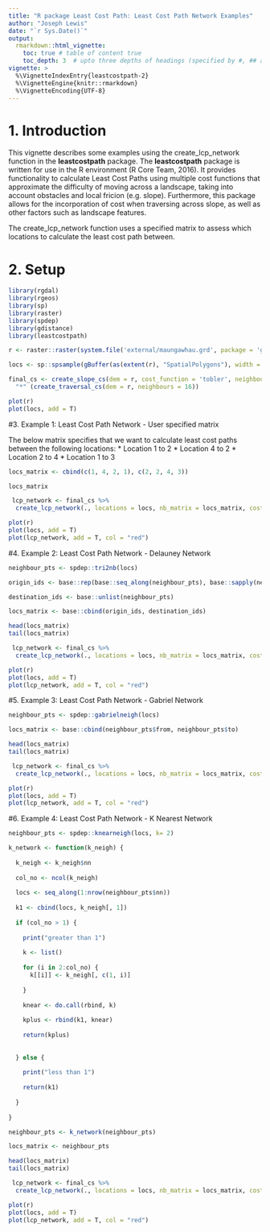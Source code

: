 ---
title: "R package Least Cost Path: Least Cost Path Network Examples"
author: "Joseph Lewis"
date: "`r Sys.Date()`"
output:
  rmarkdown::html_vignette:
    toc: true # table of content true
    toc_depth: 3  # upto three depths of headings (specified by #, ## and ###)
vignette: >
  %\VignetteIndexEntry{leastcostpath-2}
  %\VignetteEngine{knitr::rmarkdown}
  %\VignetteEncoding{UTF-8}
---

# 1. Introduction

This vignette describes some examples using the create_lcp_network function in the <b>leastcostpath</b> package. The <b>leastcostpath</b> package is written for use in the R environment (R Core Team, 2016). It provides functionality to calculate Least Cost Paths using multiple cost functions that approximate the difficulty of moving across a landscape, taking into account obstacles and local fricion (e.g. slope). Furthermore, this package allows for the incorporation of cost when traversing across slope, as well as other factors such as landscape features. 

The create_lcp_network function uses a specified matrix to assess which locations to calculate the least cost path between. 

# 2. Setup

```{r libraries, echo = TRUE, message= FALSE, warning= FALSE}
library(rgdal)
library(rgeos)
library(sp)
library(raster)
library(spdep)
library(gdistance)
library(leastcostpath)
```

```{r raster, echo = TRUE,  fig.height = 6, fig.width = 6, warning = FALSE}
r <- raster::raster(system.file('external/maungawhau.grd', package = 'gdistance'))

locs <- sp::spsample(gBuffer(as(extent(r), "SpatialPolygons"), width = -100),n=50,'random')

final_cs <- create_slope_cs(dem = r, cost_function = 'tobler', neighbours = 16) %>%
  "*" (create_traversal_cs(dem = r, neighbours = 16))

plot(r)
plot(locs, add = T)
```

#3. Example 1: Least Cost Path Network - User specified matrix

The below matrix specifies that we want to calculate least cost paths between the following locations:
* Location 1 to 2
* Location 4 to 2
* Location 2 to 4
* Location 1 to 3

```{r lcp_matrix, echo = TRUE,  fig.height = 6, fig.width = 6, warning = FALSE}
locs_matrix <- cbind(c(1, 4, 2, 1), c(2, 2, 4, 3))

locs_matrix

```

```{r lcp_network, echo = TRUE,  fig.height = 6, fig.width = 6, warning = FALSE}
 lcp_network <- final_cs %>%
  create_lcp_network(., locations = locs, nb_matrix = locs_matrix, cost_distance = FALSE, parallel = FALSE)

plot(r)
plot(locs, add = T)
plot(lcp_network, add = T, col = "red")
```

#4. Example 2: Least Cost Path Network - Delauney Network

```{r lcp_matrix_del, echo = TRUE,  fig.height = 6, fig.width = 6, warning = FALSE}
neighbour_pts <- spdep::tri2nb(locs)

origin_ids <- base::rep(base::seq_along(neighbour_pts), base::sapply(neighbour_pts, function(x) base::length(x)))

destination_ids <- base::unlist(neighbour_pts)

locs_matrix <- base::cbind(origin_ids, destination_ids)

head(locs_matrix)
tail(locs_matrix)

```

```{r lcp_network_del, echo = TRUE,  fig.height = 6, fig.width = 6, warning = FALSE}
 lcp_network <- final_cs %>%
  create_lcp_network(., locations = locs, nb_matrix = locs_matrix, cost_distance = FALSE, parallel = FALSE)

plot(r)
plot(locs, add = T)
plot(lcp_network, add = T, col = "red")
```

#5. Example 3: Least Cost Path Network - Gabriel Network

```{r lcp_matrix_g, echo = TRUE,  fig.height = 6, fig.width = 6, warning = FALSE}
neighbour_pts <- spdep::gabrielneigh(locs)

locs_matrix <- base::cbind(neighbour_pts$from, neighbour_pts$to)

head(locs_matrix)
tail(locs_matrix)

```

```{r lcp_network_g, echo = TRUE,  fig.height = 6, fig.width = 6, warning = FALSE}
 lcp_network <- final_cs %>%
  create_lcp_network(., locations = locs, nb_matrix = locs_matrix, cost_distance = FALSE, parallel = FALSE)

plot(r)
plot(locs, add = T)
plot(lcp_network, add = T, col = "red")
```

#6. Example 4: Least Cost Path Network - K Nearest Network

```{r lcp_matrix_k, echo = TRUE,  fig.height = 6, fig.width = 6, warning = FALSE}
neighbour_pts <- spdep::knearneigh(locs, k= 2)

k_network <- function(k_neigh) {
  
  k_neigh <- k_neigh$nn
  
  col_no <- ncol(k_neigh)
  
  locs <- seq_along(1:nrow(neighbour_pts$nn))
  
  k1 <- cbind(locs, k_neigh[, 1])
  
  if (col_no > 1) {
    
    print("greater than 1")
    
    k <- list()
    
    for (i in 2:col_no) {
      k[[i]] <- k_neigh[, c(1, i)]
      
    }
    
    knear <- do.call(rbind, k)
    
    kplus <- rbind(k1, knear)
    
    return(kplus)
    
    
  } else {
    
    print("less than 1")
    
    return(k1)
    
  }
  
}

neighbour_pts <- k_network(neighbour_pts)

locs_matrix <- neighbour_pts

head(locs_matrix)
tail(locs_matrix)

```

```{r lcp_network_k, echo = TRUE,  fig.height = 6, fig.width = 6, warning = FALSE}
 lcp_network <- final_cs %>%
  create_lcp_network(., locations = locs, nb_matrix = locs_matrix, cost_distance = FALSE, parallel = FALSE)

plot(r)
plot(locs, add = T)
plot(lcp_network, add = T, col = "red")
```
